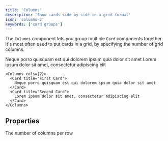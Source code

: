 ```yaml
---
title: 'Columns'
description: 'Show cards side by side in a grid format'
icon: 'columns-2'
keywords: ['card groups']
---
```


The `Columns` component lets you group multiple `Card` components together. It's most often used to put cards in a grid, by specifying the number of grid columns.

<Columns cols={2}>
  <Card title="First Card" icon="panel-left-close">
    Neque porro quisquam est qui dolorem ipsum quia dolor sit amet
  </Card>
  <Card title="Second Card" icon="panel-right-close">
    Lorem ipsum dolor sit amet, consectetur adipiscing elit
  </Card>
</Columns>

```mdx Card Group Example
<Columns cols={2}>
  <Card title="First Card">
    Neque porro quisquam est qui dolorem ipsum quia dolor sit amet
  </Card>
  <Card title="Second Card">
    Lorem ipsum dolor sit amet, consectetur adipiscing elit
  </Card>
</Columns>
```

## Properties

<ResponseField name="cols" default={2}>
  The number of columns per row
</ResponseField>
